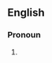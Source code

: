 ==English==
===Pronoun===
{{infl|en|pronoun|head=[[his]][[self]]|plural|themselves}}

# {{form of|Form|himself}}